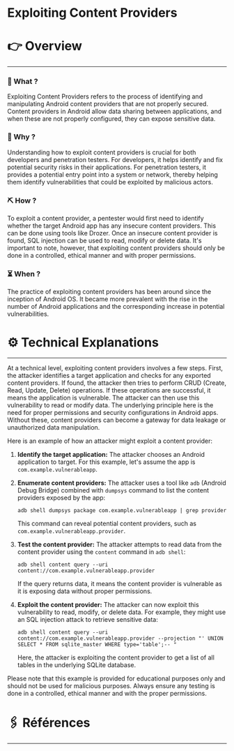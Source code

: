 # Exploiting Content Providers


# 👉 Overview

---

### 👀 What ?

Exploiting Content Providers refers to the process of identifying and manipulating Android content providers that are not properly secured. Content providers in Android allow data sharing between applications, and when these are not properly configured, they can expose sensitive data.


### 🧐 Why ?

Understanding how to exploit content providers is crucial for both developers and penetration testers. For developers, it helps identify and fix potential security risks in their applications. For penetration testers, it provides a potential entry point into a system or network, thereby helping them identify vulnerabilities that could be exploited by malicious actors.


### ⛏️ How ?

To exploit a content provider, a pentester would first need to identify whether the target Android app has any insecure content providers. This can be done using tools like Drozer. Once an insecure content provider is found, SQL injection can be used to read, modify or delete data. It's important to note, however, that exploiting content providers should only be done in a controlled, ethical manner and with proper permissions.


### ⏳ When ?

The practice of exploiting content providers has been around since the inception of Android OS. It became more prevalent with the rise in the number of Android applications and the corresponding increase in potential vulnerabilities.


# ⚙️ Technical Explanations

---

At a technical level, exploiting content providers involves a few steps. First, the attacker identifies a target application and checks for any exported content providers. If found, the attacker then tries to perform CRUD (Create, Read, Update, Delete) operations. If these operations are successful, it means the application is vulnerable. The attacker can then use this vulnerability to read or modify data. The underlying principle here is the need for proper permissions and security configurations in Android apps. Without these, content providers can become a gateway for data leakage or unauthorized data manipulation.

Here is an example of how an attacker might exploit a content provider:

1. **Identify the target application:** The attacker chooses an Android application to target. For this example, let's assume the app is `com.example.vulnerableapp`.
2. **Enumerate content providers:** The attacker uses a tool like `adb` (Android Debug Bridge) combined with `dumpsys` command to list the content providers exposed by the app:
    
    ```
    adb shell dumpsys package com.example.vulnerableapp | grep provider
    
    ```
    
    This command can reveal potential content providers, such as `com.example.vulnerableapp.provider`.
    
3. **Test the content provider:** The attacker attempts to read data from the content provider using the `content` command in `adb shell`:
    
    ```
    adb shell content query --uri content://com.example.vulnerableapp.provider
    
    ```
    
    If the query returns data, it means the content provider is vulnerable as it is exposing data without proper permissions.
    
4. **Exploit the content provider:** The attacker can now exploit this vulnerability to read, modify, or delete data. For example, they might use an SQL injection attack to retrieve sensitive data:
    
    ```
    adb shell content query --uri content://com.example.vulnerableapp.provider --projection "' UNION SELECT * FROM sqlite_master WHERE type='table';-- "
    
    ```
    
    Here, the attacker is exploiting the content provider to get a list of all tables in the underlying SQLite database.
    

Please note that this example is provided for educational purposes only and should not be used for malicious purposes. Always ensure any testing is done in a controlled, ethical manner and with the proper permissions.

# 🖇️ Références

---